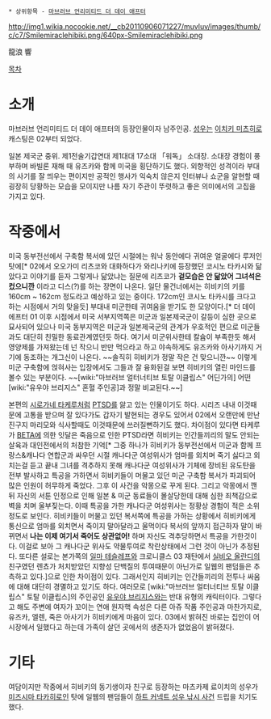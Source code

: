  * 상위항목 - [[마브러브 언리미티드 더 데이 애프터]]

http://img1.wikia.nocookie.net/__cb20110906071227/muvluv/images/thumb/c/c7/Smilemiraclehibiki.png/640px-Smilemiraclehibiki.png

龍浪 響 

[[목차]]

= 소개 = 
마브러브 언리미티드 더 데이 애프터의 등장인물이자 남주인공. [[성우]]는 [[이치키 미츠히로]] 캐스팅은 02부터 되었다.

일본 제국군 중위. 제1전술기갑연대 제1대대 17소대 「워독」 소대장. 소대장 경험이 풍부하며 바빌론 재해 때 유즈카와 함께 미국을 횡단하기도 했다. 외향적인 성격이라 부대의 사기를 잘 띄우는 편이지만 공적인 행사가 익숙치 않은지 인터뷰나 쇼군을 알현할 때 굉장히 당황하는 모습을 모이지만 나름 자기 주관이 뚜렷하고 좋은 의미에서의 고집을 가지고 있다. 

= 작중에서 =
미국 동부전선에서 구축함 복서에 있던 시절에는 워낙 동안에다 귀여운 얼굴에다 루저인탓에[* 02에서 오오가미 리츠코와 대화하다가 와리나키에 등장했던 코시노 타카시와 닮았다고 이야기를 듣자 그렇게나 닮았냐는 질문에 리츠코가 '''겉모습은 안 닮았어 그녀석은 컸으니깐''' 이라고 디스(?)를 하는 장면이 나온다. 일단 물건너에서는 히비키의 키를 160cm ~ 162cm 정도라고 예상하고 있는 중이다. 172cm인 코시노 타카시를 크다고 하는 시점에서 거의 맞을듯] 부대내 미군한테 귀여움을 받기도 한 모양이다.[* 더 데이 에프터 01 이후 시점에서 미국 서부지역쪽은 미군과 일본제국군이 갈등이 심한 곳으로 묘사되어 있으나 미국 동부지역은 미군과 일본제국군의 관계가 우호적인 편으로 미군들과도 대단히 친밀한 동료관계였던듯 하다. 여기서 미군위사한테 칼슘이 부족한듯 해서 영양제를 가져왔는데 넌 작으니 반만 먹으라고 하고 야속하게도 유즈카와 아사기까지 거기에 동조하는 개그신이 나온다. ~~솔직히 히비키가 정말 작은 건 맞으니깐~~ 이렇게 미군 구축함에 얹혀사는 입장에서도 그들과 잘 융화된걸 보면 히비키의 열린 마인드를 볼수 있는 부분이다. ~~[wiki:"마브러브 얼터너티브 토탈 이클립스" 어딘가의] 어떤 [wiki:"유우야 브리지스" 혼혈 주인공]과 정말 비교된다.~~] 

본편의 [[시로가네 타케루]]처럼 [[PTSD]]를 앓고 있는 인물이기도 하다. 시리즈 내내 이것때문에 고통을 받으며 잘 있다가도 갑자기 발현되는 경우도 있어서 02에서 오랜만에 만난 진구지 마리모와 식사할때도 이것때문에 쓰러질뻔하기도 했다. 차이점이 있다면 타케루가 [[BETA]]에 의한 잇달은 죽음으로 인한 PTSD라면 히비키는 인간들끼리의 말도 안되는 살육과 대인전에서의 처참한 기억[* 그중 하나가 히비키가 동부전선에서 미군과 함께 프랑스&캐나다 연합군과 싸우던 시절 캐나다군 여성위사가 엄마를 외치며 죽기 싫다고 외치는걸 듣고 끝내 그녀를 격추하지 못해 캐나다군 여성위사가 기체에 장비된 유도탄을 전부 발사하고 특공을 가하면서 히비키들이 머물고 있던 미군 구축함 복서가 파괴되어 많은 인원이 허무하게 죽었다. 그후 이 사건을 악몽으로 꾸게 된다. 그리고 악몽에서 깬뒤 자신의 서툰 인정으로 인해 일본  & 미군 동료들이 몰살당한데 대해 심한 죄책감으로 벽을 치며 울부짖는다. 이때 특공을 가한 캐나다군 여성위사는 정황상 경험이 적은 소위정도로 보인다. 히비키들이 머물고 있던 복서쪽에 특공을 가하는 상황에서 히비키에게 통신으로 엄마를 외치면서 죽이지 말아달라고 울먹이다 복서의 앞까지 접근하자 말이 바뀌면서 '''나는 이제 여기서 죽어도 상관없어!''' 하며 자신도 격추당하면서 특공을 가한것이다. 이걸로 보아 그 캐나다군 위사도 약물투여로 착란상태에서 그런 것이 아닌가 추정된다. 또다른 설로는 본가쪽의 [[일마 테슬레프]]와 크로니클스 03 재탄에서 [[실비오 올란디]]의 친구였던 렌쵸가 처치받았던 지향성 단백질의 투여때문이 아닌가로 일웹의 팬덤들은 추측하고 있다.]으로 인한 차이점이 있다. 그래서인지 히비키는 인간들끼리의 전투나 싸움에 대해 대단히 경멸하고 있기도 하다. 여러모로 [wiki:"마브러브 얼터너티브 토탈 이클립스" 토탈 이클립스]의 주인공인 [[유우야 브리지스]]와는 반대 유형의 캐릭터이다. 그렇다고 해도 주변에 여자가 꼬이는 연애 원자핵 속성은 다른 아쥬 작품 주인공과 마찬가지로, 유즈카, 엘렌, 죽은 아사기가 히비키에게 마음이 있다. 03에서 밝혀진 바로는 집안이 어시장에서 일했다고 하는데 가족이 살던 곳에서의 생존자가 없었음이 밝혀졌다.

= 기타 = 
여담이지만 작중에서 히비키의 동기생이자 친구로 등장하는 마츠카제 료이치의 성우가 [[미즈시마 타카히로]]인 탓에 일웹의 팬덤들이 [[하트 커넥트 성우 낚시 사건]] 드립을 치기도 했다. 
